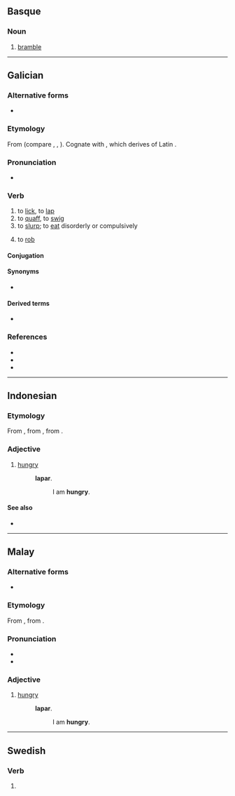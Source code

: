 ==Basque==

===Noun===
{{head|eu|noun}}

# [[bramble]]

----

==Galician==

===Alternative forms===
* {{l|gl|lampar}}

===Etymology===
From {{der|gl|gem-pro|*lapjaną||to lick; lap}} (compare {{cog|enm|lappen}}, {{cog|goh|laffen}}, {{cog|fr|lamper}}). Cognate with {{l|gl|lamber||to lick}}, which derives of Latin {{m|la|lambo|lambere|lick}}.

===Pronunciation===
*{{IPA|/laˈpaɾ/|lang=gl}}

===Verb===
{{gl-verb|lap|ar}}

# to [[lick]], to [[lap]]
# to [[quaff]], to [[swig]]
# to [[slurp]]; to [[eat]] disorderly or compulsively
# {{lb|gl|figurative}} to [[rob]]

====Conjugation====
{{gl-conj-ar|lap}}

====Synonyms====
* {{l|gl|larpar}}

====Derived terms====
* {{l|gl|lapacaldos|lit=broth-lapper|t=glutton}}

===References===
* {{R:DDLG}}
* {{R:TILG}}
* {{R:TLPGP}}

----

==Indonesian==

===Etymology===
From {{etyl|ms|id}} {{m|ms|lapar}}, from {{etyl|poz-mly-pro|id}} {{m|poz-mly-pro|*lapar}}, from {{etyl|poz-pro|id}} {{m|poz-pro|*lapaʀ}}.

===Adjective===
{{head|id|adjective}}

# [[hungry]] {{gloss|affected by hunger; desirous of food}}
#: {{l|id|saya|Saya}} '''lapar'''.
#:: I am '''hungry'''.

====See also====
* {{l|id|haus}}

----

==Malay==

===Alternative forms===
* {{l|ms|لاڤر|sc=Arab}}

===Etymology===
From {{inh|ms|poz-mly-pro|*lapar}}, from {{inh|ms|poz-pro|*lapaʀ}}.

===Pronunciation===
* {{IPA|/lapa(r)/|lang=ms}}
* {{rhymes|apa(r)|pa(r)|a(r)|lang=ms}}

===Adjective===
{{head|ms|adjective|Jawi spelling|لاڤر}}

# [[hungry]] {{gloss|affected by hunger; desirous of food}}
#: {{l|ms|saya|Saya}} '''lapar'''.
#:: I am '''hungry'''.

----

==Swedish==

===Verb===
{{head|sv|verb form}}

# {{sv-verb-form-pre|lapa}}